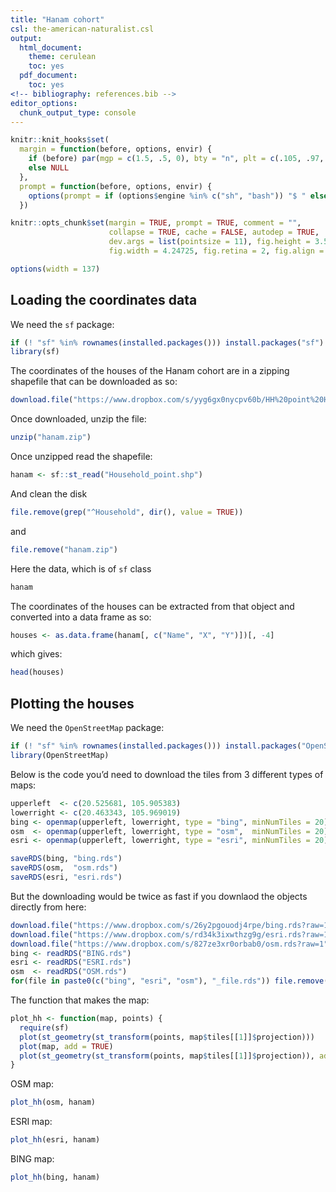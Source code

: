 ```yaml
---
title: "Hanam cohort"
csl: the-american-naturalist.csl
output:
  html_document:
    theme: cerulean
    toc: yes
  pdf_document:
    toc: yes
<!-- bibliography: references.bib -->
editor_options: 
  chunk_output_type: console
---
```


<!--
IMAGES:
Insert them with: ![alt text](image.png)
You can also resize them if needed: convert image.png -resize 50% image.png
If you want to center the image, go through HTML code:
<div style="text-align:center"><img src ="image.png"/></div>

REFERENCES:
For references: Put all the bibTeX references in the file "references.bib"
in the current folder and cite the references as @key or [@key] in the text.
Uncomment the bibliography field in the above header and put a "References"
title wherever you want to display the reference list.
-->

<style type="text/css">
.main-container {
  max-width: 1370px;
  margin-left: auto;
  margin-right: auto;
}
</style>

```r
knitr::knit_hooks$set(
  margin = function(before, options, envir) {
    if (before) par(mgp = c(1.5, .5, 0), bty = "n", plt = c(.105, .97, .13, .97))
    else NULL
  },
  prompt = function(before, options, envir) {
    options(prompt = if (options$engine %in% c("sh", "bash")) "$ " else "> ")
  })

knitr::opts_chunk$set(margin = TRUE, prompt = TRUE, comment = "",
                      collapse = TRUE, cache = FALSE, autodep = TRUE,
                      dev.args = list(pointsize = 11), fig.height = 3.5,
                      fig.width = 4.24725, fig.retina = 2, fig.align = "center")

options(width = 137)
```

## Loading the coordinates data

We need the `sf` package:

```r
if (! "sf" %in% rownames(installed.packages())) install.packages("sf")
library(sf)
```

The coordinates of the houses of the Hanam cohort are in a zipping shapefile that
can be downloaded as so:

```r
download.file("https://www.dropbox.com/s/yyg6gx0nycpv60b/HH%20point%20Hanam.zip?raw=1", "hanam.zip")
```

Once downloaded, unzip the file:

```r
unzip("hanam.zip")
```

Once unzipped read the shapefile:

```r
hanam <- sf::st_read("Household_point.shp")
```

And clean the disk

```r
file.remove(grep("^Household", dir(), value = TRUE))
```

and 

```r
file.remove("hanam.zip")
```

Here the data, which is of `sf` class

```r
hanam
```

The coordinates of the houses can be extracted from that object and converted
into a data frame as so:

```r
houses <- as.data.frame(hanam[, c("Name", "X", "Y")])[, -4]
```

which gives:

```r
head(houses)
```

## Plotting the houses

We need the `OpenStreetMap` package:

```r
if (! "sf" %in% rownames(installed.packages())) install.packages("OpenStreetMap")
library(OpenStreetMap)
```

Below is the code you'd need to download the tiles from 3 different types of maps:

```r
upperleft  <- c(20.525681, 105.905383)
lowerright <- c(20.463343, 105.969019)
bing <- openmap(upperleft, lowerright, type = "bing", minNumTiles = 20)
osm  <- openmap(upperleft, lowerright, type = "osm",  minNumTiles = 20)
esri <- openmap(upperleft, lowerright, type = "esri", minNumTiles = 20)
```

```r
saveRDS(bing, "bing.rds")
saveRDS(osm,  "osm.rds")
saveRDS(esri, "esri.rds")
```

But the downloading would be twice as fast if you downlaod the objects directly
from here:

```r
download.file("https://www.dropbox.com/s/26y2pgouodj4rpe/bing.rds?raw=1", "bing_file.rds")
download.file("https://www.dropbox.com/s/rd34k3ixwthzg9g/esri.rds?raw=1", "esri_file.rds")
download.file("https://www.dropbox.com/s/827ze3xr0orbab0/osm.rds?raw=1" ,  "osm_file.rds")
bing <- readRDS("BING.rds")
esri <- readRDS("ESRI.rds")
osm  <- readRDS("OSM.rds")
for(file in paste0(c("bing", "esri", "osm"), "_file.rds")) file.remove(file)
```

The function that makes the map:

```r
plot_hh <- function(map, points) {
  require(sf)
  plot(st_geometry(st_transform(points, map$tiles[[1]]$projection)))
  plot(map, add = TRUE)
  plot(st_geometry(st_transform(points, map$tiles[[1]]$projection)), add = TRUE, col = "red")
}
```

OSM map:

```r
plot_hh(osm, hanam)
```

ESRI map:

```r
plot_hh(esri, hanam)
```

BING map:

```r
plot_hh(bing, hanam)
```
